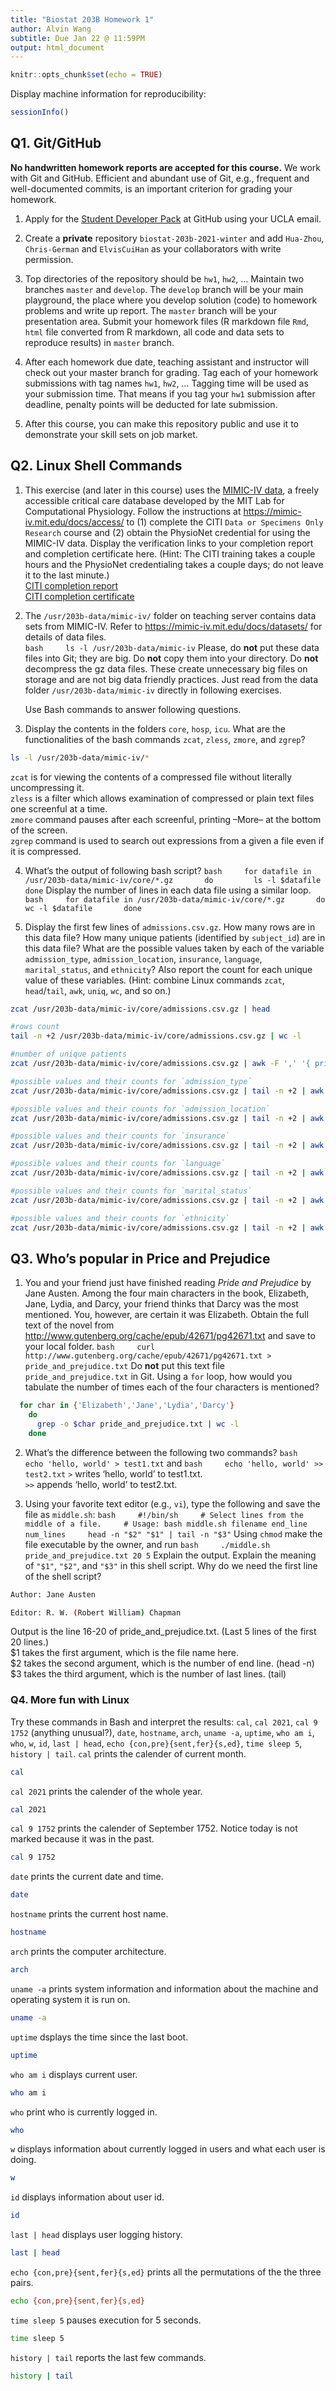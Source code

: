 ```yaml
---
title: "Biostat 203B Homework 1"
author: Alvin Wang
subtitle: Due Jan 22 @ 11:59PM
output: html_document
---
```


```r
knitr::opts_chunk$set(echo = TRUE)
```

Display machine information for reproducibility:
```r
sessionInfo()
```

## Q1. Git/GitHub

**No handwritten homework reports are accepted for this course.** We work with Git and GitHub. Efficient and abundant use of Git, e.g., frequent and well-documented commits, is an important criterion for grading your homework.

1. Apply for the [Student Developer Pack](https://education.github.com/pack) at GitHub using your UCLA email.

2. Create a **private** repository `biostat-203b-2021-winter` and add `Hua-Zhou`, `Chris-German` and `ElvisCuiHan` as your collaborators with write permission.

3. Top directories of the repository should be `hw1`, `hw2`, ... Maintain two branches `master` and `develop`. The `develop` branch will be your main playground, the place where you develop solution (code) to homework problems and write up report. The `master` branch will be your presentation area. Submit your homework files (R markdown file `Rmd`, `html` file converted from R markdown, all code and data sets to reproduce results) in `master` branch.

4. After each homework due date, teaching assistant and instructor will check out your master branch for grading. Tag each of your homework submissions with tag names `hw1`, `hw2`, ... Tagging time will be used as your submission time. That means if you tag your `hw1` submission after deadline, penalty points will be deducted for late submission.

5. After this course, you can make this repository public and use it to demonstrate your skill sets on job market.

## Q2. Linux Shell Commands

1. This exercise (and later in this course) uses the [MIMIC-IV data](https://mimic-iv.mit.edu), a freely accessible critical care database developed by the MIT Lab for Computational Physiology. Follow the instructions at <https://mimic-iv.mit.edu/docs/access/> to (1) complete the CITI `Data or Specimens Only Research` course and (2) obtain the PhysioNet credential for using the MIMIC-IV data. Display the verification links to your completion report and completion certificate here. (Hint: The CITI training takes a couple hours and the PhysioNet credentialing takes a couple days; do not leave it to the last minute.)  
[CITI completion report](https://www.citiprogram.org/verify/?kb31c0f6e-150c-4078-bb91-4ebf632e8e20-40374259)  
[CITI completion certificate](https://www.citiprogram.org/verify/?w4e9cfcc0-217a-4601-a4a1-882c6077063f-40374259)

2. The `/usr/203b-data/mimic-iv/` folder on teaching server contains data sets from MIMIC-IV. Refer to <https://mimic-iv.mit.edu/docs/datasets/> for details of data files.  
    ```bash
    ls -l /usr/203b-data/mimic-iv
    ```
Please, do **not** put these data files into Git; they are big. Do **not** copy them into your directory. Do **not** decompress the gz data files. These create unnecessary big files on storage and are not big data friendly practices. Just read from the data folder `/usr/203b-data/mimic-iv` directly in following exercises. 

    Use Bash commands to answer following questions.

3. Display the contents in the folders `core`, `hosp`, `icu`. What are the functionalities of the bash commands `zcat`, `zless`, `zmore`, and `zgrep`?  
```bash
ls -l /usr/203b-data/mimic-iv/*
```

`zcat` is  for viewing the contents of a compressed file without literally uncompressing it.  
`zless` is a filter which allows examination of compressed or plain text files one screenful at a time.  
`zmore` command pauses after each screenful, printing --More-- at the bottom of the screen.  
`zgrep` command is used to search out expressions from a given a file even if it is compressed. 

4. What's the output of following bash script?
    ```bash
    for datafile in /usr/203b-data/mimic-iv/core/*.gz
      do
        ls -l $datafile
      done
    ```
Display the number of lines in each data file using a similar loop.
    ```bash
    for datafile in /usr/203b-data/mimic-iv/core/*.gz
      do
        wc -l $datafile
      done
    ```

4. Display the first few lines of `admissions.csv.gz`. How many rows are in this data file? How many unique patients (identified by `subject_id`) are in this data file? What are the possible values taken by each of the variable `admission_type`, `admission_location`, `insurance`, `language`, `marital_status`, and `ethnicity`? Also report the count for each unique value of these variables. (Hint: combine Linux commands `zcat`, `head`/`tail`, `awk`, `uniq`, `wc`, and so on.)
```bash
zcat /usr/203b-data/mimic-iv/core/admissions.csv.gz | head
```

```bash
#rows count
tail -n +2 /usr/203b-data/mimic-iv/core/admissions.csv.gz | wc -l
```

```bash
#number of unique patients
zcat /usr/203b-data/mimic-iv/core/admissions.csv.gz | awk -F ',' '{ print $1 }' | sort | uniq | wc -l
```

```bash
#possible values and their counts for `admission_type`
zcat /usr/203b-data/mimic-iv/core/admissions.csv.gz | tail -n +2 | awk -F ',' '{ print $6 }' | sort | uniq -c
```

```bash
#possible values and their counts for `admission_location`
zcat /usr/203b-data/mimic-iv/core/admissions.csv.gz | tail -n +2 | awk -F ',' '{ print $7 }' | sort | uniq -c
```

```bash
#possible values and their counts for `insurance`
zcat /usr/203b-data/mimic-iv/core/admissions.csv.gz | tail -n +2 | awk -F ',' '{ print $9 }' | sort | uniq -c
```

```bash
#possible values and their counts for `language`
zcat /usr/203b-data/mimic-iv/core/admissions.csv.gz | tail -n +2 | awk -F ',' '{ print $10 }' | sort | uniq -c
```

```bash
#possible values and their counts for `marital_status`
zcat /usr/203b-data/mimic-iv/core/admissions.csv.gz | tail -n +2 | awk -F ',' '{ print $11 }' | sort | uniq -c
```

```bash
#possible values and their counts for `ethnicity`
zcat /usr/203b-data/mimic-iv/core/admissions.csv.gz | tail -n +2 | awk -F ',' '{ print $12 }' | sort | uniq -c
```




## Q3. Who's popular in Price and Prejudice

1. You and your friend just have finished reading *Pride and Prejudice* by Jane Austen. Among the four main characters in the book, Elizabeth, Jane, Lydia, and Darcy, your friend thinks that Darcy was the most mentioned. You, however, are certain it was Elizabeth. Obtain the full text of the novel from <http://www.gutenberg.org/cache/epub/42671/pg42671.txt> and save to your local folder. 
    ```bash
    curl http://www.gutenberg.org/cache/epub/42671/pg42671.txt > pride_and_prejudice.txt
    ```
Do **not** put this text file `pride_and_prejudice.txt` in Git. Using a `for` loop, how would you tabulate the number of times each of the four characters is mentioned?
```bash
  for char in {'Elizabeth','Jane','Lydia','Darcy'}
    do
      grep -o $char pride_and_prejudice.txt | wc -l
    done
```


2. What's the difference between the following two commands?
    ```bash
    echo 'hello, world' > test1.txt
    ```
    and
    ```bash
    echo 'hello, world' >> test2.txt
    ```
`>` writes 'hello, world' to test1.txt.  
`>>` appends 'hello, world' to test2.txt.


3. Using your favorite text editor (e.g., `vi`), type the following and save the file as `middle.sh`:
    ```bash
    #!/bin/sh
    # Select lines from the middle of a file.
    # Usage: bash middle.sh filename end_line num_lines
    head -n "$2" "$1" | tail -n "$3"
    ```
Using `chmod` make the file executable by the owner, and run 
    ```bash
    ./middle.sh pride_and_prejudice.txt 20 5
    ```
Explain the output. Explain the meaning of `"$1"`, `"$2"`, and `"$3"` in this shell script. Why do we need the first line of the shell script?
```bash

Author: Jane Austen

Editor: R. W. (Robert William) Chapman

```

Output is the line 16-20 of pride_and_prejudice.txt. (Last 5 lines of the first 20 lines.)  
$1 takes the first argument, which is the file name here.  
$2 takes the second argument, which is the number of end line. (head -n)  
$3 takes the third argument, which is the number of last lines. (tail)  

### Q4. More fun with Linux

Try these commands in Bash and interpret the results: `cal`, `cal 2021`, `cal 9 1752` (anything unusual?), `date`, `hostname`, `arch`, `uname -a`, `uptime`, `who am i`, `who`, `w`, `id`, `last | head`, `echo {con,pre}{sent,fer}{s,ed}`, `time sleep 5`, `history | tail`.
`cal` prints the calender of current month.  
```bash
cal
```
`cal 2021` prints the calender of the whole year. 
```bash
cal 2021
```
`cal 9 1752` prints the calender of September 1752. Notice today is not marked because it was in the past.  
```bash
cal 9 1752
```
`date` prints the current date and time.  
```bash
date
```
`hostname` prints the current host name.  
```bash
hostname
```
`arch` prints the computer architecture. 
```bash
arch
```
`uname -a` prints system information and information about the machine and operating system it is run on.  
```bash
uname -a
```
`uptime` dsplays the time since the last boot.  
```bash
uptime
```
`who am i` displays current user. 
```bash
who am i
```
`who` print who is currently logged in.  
```bash
who
```
`w` displays information about currently logged in users and what each user is doing.  
```bash
w
```
`id` displays information about user id. 
```bash
id
```
`last | head` displays user logging history.
```bash
last | head
```
`echo {con,pre}{sent,fer}{s,ed}` prints all the permutations of the the three pairs.  
```bash
echo {con,pre}{sent,fer}{s,ed}
```
`time sleep 5` pauses execution for 5 seconds. 
```bash
time sleep 5
```
`history | tail` reports the last few commands.  
```bash
history | tail
```